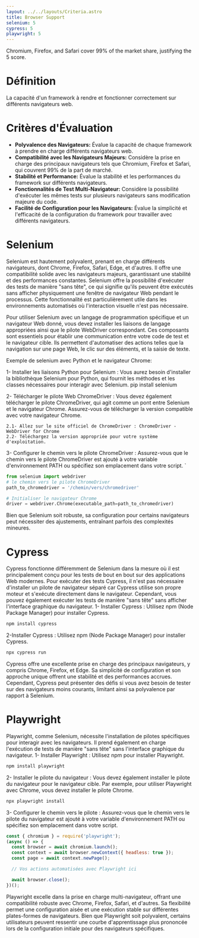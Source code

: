 ```yaml
---
layout: ../../layouts/Criteria.astro
title: Browser Support 
selenium: 5
cypress: 5
playwright: 5
---
```



Chromium, Firefox, and Safari cover 99% of the market share, justifying the 5 score.

# Définition
La capacité d'un framework à rendre et fonctionner correctement sur différents navigateurs web.

# Critères d'Évaluation
- **Polyvalence des Navigateurs:** Évalue la capacité de chaque framework à prendre en charge différents navigateurs web.
- **Compatibilité avec les Navigateurs Majeurs:** Considère la prise en charge des principaux navigateurs tels que Chromium, Firefox et Safari, qui couvrent 99% de la part de marché.
- **Stabilité et Performance:** Évalue la stabilité et les performances du framework sur différents navigateurs.
- **Fonctionnalités de Test Multi-Navigateur:** Considère la possibilité d'exécuter les mêmes tests sur plusieurs navigateurs sans modification majeure du code.
- **Facilité de Configuration pour les Navigateurs:** Évalue la simplicité et l'efficacité de la configuration du framework pour travailler avec différents navigateurs.

# Selenium
<ThumbUpAlert>
    Selenium est hautement polyvalent, prenant en charge différents navigateurs, dont Chrome, Firefox, Safari, Edge, et d'autres. Il offre une compatibilité solide avec les navigateurs majeurs, garantissant une stabilité et des performances constantes.
</ThumbUpAlert>
Selenium offre la possibilité d'exécuter des tests de manière "sans tête", ce qui signifie qu'ils peuvent être exécutés sans afficher physiquement une fenêtre de navigateur Web pendant le processus. Cette fonctionnalité est particulièrement utile dans les environnements automatisés où l'interaction visuelle n'est pas nécessaire.

Pour utiliser Selenium avec un langage de programmation spécifique et un navigateur Web donné, vous devez installer les liaisons de langage appropriées ainsi que le pilote WebDriver correspondant. Ces composants sont essentiels pour établir une communication entre votre code de test et le navigateur cible. Ils permettent d'automatiser des actions telles que la navigation sur une page Web, le clic sur des éléments, et la saisie de texte.

Exemple de selenium avec Python et le navigateur Chrome:

1- Installer les liaisons Python pour Selenium : Vous aurez besoin d'installer la bibliothèque Selenium pour Python, qui fournit les méthodes et les classes nécessaires pour interagir avec Selenium.
pip install selenium

2- Télécharger le pilote Web ChromeDriver : Vous devez également télécharger le pilote ChromeDriver, qui agit comme un pont entre Selenium et le navigateur Chrome. Assurez-vous de télécharger la version compatible avec votre navigateur Chrome.

    2.1- Allez sur le site officiel de ChromeDriver : ChromeDriver - WebDriver for Chrome
    2.2- Téléchargez la version appropriée pour votre système d'exploitation.

3- Configurer le chemin vers le pilote ChromeDriver : Assurez-vous que le chemin vers le pilote ChromeDriver est ajouté à votre variable d'environnement PATH ou spécifiez son emplacement dans votre script.
 `
 ````python    
from selenium import webdriver
# le chemin vers le pilote ChromeDriver
path_to_chromedriver = '/chemin/vers/chromedriver'

# Initialiser le navigateur Chrome
driver = webdriver.Chrome(executable_path=path_to_chromedriver)
````

<ThumbDownAlert>
    Bien que Selenium soit robuste, sa configuration pour certains navigateurs peut nécessiter des ajustements, entraînant parfois des complexités mineures.
</ThumbDownAlert>

# Cypress
Cypress fonctionne différemment de Selenium dans la mesure où il est principalement conçu pour les tests de bout en bout sur des applications Web modernes. Pour exécuter des tests Cypress, il n'est pas nécessaire d'installer un pilote de navigateur séparé car Cypress utilise son propre moteur et s'exécute directement dans le navigateur. Cependant, vous pouvez également exécuter les tests de manière "sans tête" sans afficher l'interface graphique du navigateur.
1- Installer Cypress : Utilisez npm (Node Package Manager) pour installer Cypress.
````javascript
npm install cypress
````
2-Installer Cypress : Utilisez npm (Node Package Manager) pour installer Cypress.
````javascript
npx cypress run
````
<ThumbUpAlert>
    Cypress offre une excellente prise en charge des principaux navigateurs, y compris Chrome, Firefox, et Edge. Sa simplicité de configuration et son approche unique offrent une stabilité et des performances accrues.
</ThumbUpAlert>

<ThumbDownAlert>
    Cependant, Cypress peut présenter des défis si vous avez besoin de tester sur des navigateurs moins courants, limitant ainsi sa polyvalence par rapport à Selenium.
</ThumbDownAlert>

# Playwright
Playwright, comme Selenium, nécessite l'installation de pilotes spécifiques pour interagir avec les navigateurs. Il prend également en charge l'exécution de tests de manière "sans tête" sans l'interface graphique du navigateur.
1- Installer Playwright : Utilisez npm pour installer Playwright.
````javascript  
npm install playwright
````    
2- Installer le pilote du navigateur : Vous devez également installer le pilote du navigateur pour le navigateur cible. Par exemple, pour utiliser Playwright avec Chrome, vous devez installer le pilote Chrome.
````javascript
npx playwright install
````
3- Configurer le chemin vers le pilote : Assurez-vous que le chemin vers le pilote du navigateur est ajouté à votre variable d'environnement PATH ou spécifiez son emplacement dans votre script.
````javascript
const { chromium } = require('playwright');
(async () => {
  const browser = await chromium.launch();
  const context = await browser.newContext({ headless: true });
  const page = await context.newPage();

  // Vos actions automatisées avec Playwright ici

  await browser.close();
})();
````
<ThumbUpAlert>
    Playwright excelle dans la prise en charge multi-navigateur, offrant une compatibilité robuste avec Chrome, Firefox, Safari, et d'autres. Sa flexibilité permet une configuration aisée et une exécution stable sur différentes plates-formes de navigateurs.
</ThumbUpAlert>

<ThumbDownAlert>
    Bien que Playwright soit polyvalent, certains utilisateurs peuvent ressentir une courbe d'apprentissage plus prononcée lors de la configuration initiale pour des navigateurs spécifiques.
</ThumbDownAlert>


